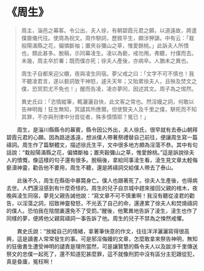 # 《周生》

> 周主，淄邑之幕客。令公出，夫人徐，有朝碧霞元君之願，以道遠故，將遣僕齎儀代往。使周為祝文。周作駢詞，歷敘平生，頗涉狎謔。中有云：「栽般陽滿縣之花，偏憐斷袖；置夾谷彌山之草，惟愛餘桃。」此訴夫人所憤也，類此甚多。脫稿，示同幕凌生。凌以為褻，戒勿用。弗聽，付僕而去。未幾，周主卒於署；既而僕亦死；徐夫人產後，亦病卒。人猶未之異也。
>
> 周生子自都來迎父櫬，夜與凌生同宿。夢父戒之曰：「文字不可不慎也！我不聽凌君言，遂以褻詞致干神怒，遽夭天年；又貽累徐夫人，且殃及焚文之僕，恐冥罰尤不免也！」醒而告凌，凌亦夢同，因述其文。周子為之惕然。
>
> 異史氏曰：「恣情縱筆，輒灑灑自快，此文客之常也。然淫嫚之詞，何敢以告神明哉！狂生無知，冥譴其所應爾。但使賢夫人及千里之僕，駢死而不知其罪，不亦與刑律中分首從者，殊多憒憒耶？冤已！」

&emsp;&emsp;周生，是淄川縣縣令的幕賓，縣令因公外出，夫人徐氏，很早就有去泰山朝拜碧霞元君的心願。因為路途遙遠，想派僕人帶著祭禮替自己前往，便讓周生寫一篇禱詞。周生作了篇駢體文，描述徐氏生平，文中很多地方頗為淫蕩不恭。其中有句話說：“栽般陽滿縣之花，偏憐斷袖；置夾穀彌山之草，惟愛餘桃。”這是訴說徐夫人的憤慨，像這樣的句子還有很多。脫稿後，拿給同事淩生看，淩生見文章太輕侮褻瀆神靈，勸告他不要用，周生不聽，還是將禱詞交給僕人帶去了泰山。

&emsp;&emsp;此後不久，周生在縣衙中暴斃身亡。僕人也跟著死了。徐夫人生產後，也得病去世。人們還沒感到有什麼奇怪的。周生的兒子自京城中趕來接回父親的棺木，夜晚與淩生同宿，夢見父親告誡他說：“寫文章不可不慎重啊！我沒有聽從淩君的勸告，以淫蕩之詞，招致神靈發怒，不光丟了自己的命，還連累了徐夫人和焚燒禱詞的僕人。恐怕我在陰間裏還免不了受罰。”醒後，他驚異地告訴了淩生，淩生也作了同樣的夢，便將他父親寫禱詞一事告訴了他。周生的兒子不禁為之悚然戒懼。

&emsp;&emsp;異史氏說：“放縱自己的情緒，拿著筆快意的作文，往往洋洋灑灑寫得很高興，這是讀書人常常發生的事。可是邪淫侮嫚的文章，怎麼敢拿來祭告神明，無知的狂傲書生遭受神明的譴責是理所當然，可是讓賢慧的縣令夫人以及跋涉千里傳送祭文的忠僕一起死了，還不知道犯甚麼罪，這不就像刑罰中沒有區分主犯跟從犯，真是昏庸，冤枉啊！
